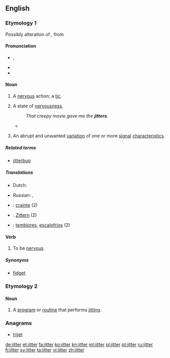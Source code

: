 ==English==

===Etymology 1===
Possibly alteration of {{term|chitter||tremble, shiver|lang=en}}, from {{etyl|enm|en}} {{term|chittern||lang=enm|to twitter, chatter}}
<!--SOED-->

====Pronunciation====
* {{a|UK}} {{IPA|/ˈdʒɪt.ə(ɹ)/}}, {{X-SAMPA|/"dZIt.@(r)/}}
* {{rhymes|ɪtə(r)}}
* {{audio|en-uk-jitter.ogg|Audio (UK)}}

====Noun====
{{en-noun}}

# A [[nervous]] action; a [[tic]].
# {{mostly|plural|often with "the"}} A state of [[nervousness]].
#: ''That creepy movie gave me the '''jitters'''.''
#* {{quote-news
|year=2010
|date=December 29
|author=Chris Whyatt  
|title=Chelsea 1 - 0 Bolton
|work=BBC
|url=http://news.bbc.co.uk/sport1/hi/football/eng_prem/9309542.stm
|page=
|passage=But Bolton deserve real credit, seeking to take advantage of their '''jitters''' at every opportunity in typically determined fashion.}}
# {{context|telecommunications}} An abrupt and unwanted [[variation]] of one or more [[signal]] [[characteristics]].

=====Related terms=====
* [[jitterbug]]

=====Translations=====
{{trans-top|A nervous action; a tic}}
{{trans-mid}}
{{trans-bottom}}

{{trans-top|A state of nervousness; the jitters}}
{{trans-mid}}
{{trans-bottom}}

{{trans-top|(''Telecommunications'') an abrupt and unwanted variation of signal characteristics}}
* Dutch: {{t+|nl|interferentie}}
{{trans-mid}}
* Russian: {{t+|ru|дрожание|n}}, {{t-|ru|джиттер|m}}
{{trans-bottom}}

{{checktrans-top}}
* {{ttbc|fr}} : [[crainte]] (2)
* {{ttbc|de}} :  [[Zittern]] (2)
{{trans-mid}}
* {{ttbc|es}} : [[temblores]], [[escalofríos]] (2)
{{trans-bottom}}

====Verb====
{{en-verb}}

# {{intransitive}} To be [[nervous]].

=====Synonyms=====
* [[fidget]]

===Etymology 2===
{{suffix|jit|er}}

====Noun====
{{en-noun}}

# {{computing}} A [[program]] or [[routine]] that performs [[jit]]ting.

===Anagrams===
* [[trijet#English|trijet]]

[[de:jitter]]
[[et:jitter]]
[[fa:jitter]]
[[ko:jitter]]
[[kn:jitter]]
[[ml:jitter]]
[[pl:jitter]]
[[pt:jitter]]
[[ru:jitter]]
[[fi:jitter]]
[[sv:jitter]]
[[ta:jitter]]
[[vi:jitter]]
[[zh:jitter]]